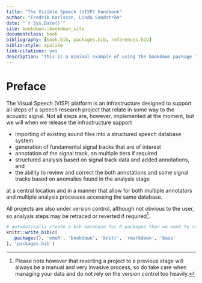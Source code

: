```yaml
--- 
title: "The Visible Speech (VISP) Handbook"
author: "Fredrik Karlsson, Linda Sandström"
date: "`r Sys.Date()`"
site: bookdown::bookdown_site
documentclass: book
bibliography: [book.bib, packages.bib, references.bib]
biblio-style: apalike
link-citations: yes
description: "This is a minimal example of using the bookdown package to write a book. The output format for this example is bookdown::gitbook."
---
```


# Preface {-}

The Visual Speech (VISP) platform is an infrastructure designed to support all steps of a speech research project that relate in some way to the acoustic signal. Not all steps are, however, implemented at the moment, but we will when we release the infrastructure support

* importing of existing sound files into a structured speech database system 
* generation of fundamental signal tracks that are of interest
* annotation of the signal track, on multiple tiers if required
* structured analysis based on signal track data and added annotations, and
* the ability to review and correct the both annotations and some signal tracks based on anomalies found in the analysis stage

at a central location and in a manner that allow for both multiple annotators and multiple analysis processes accessing the same database. 

All projects are also under version control, although not obvious to the user, so analysis steps may be retraced or reverted if required^[Please note however that reverting a project to a previous stage will always be a manual and very invasive process, so do take care when managing your data and do not rely on the version control too heavily.]. 



```r
# automatically create a bib database for R packages thar we want to refer to
knitr::write_bib(c(
  .packages(), 'emuR', 'bookdown', 'knitr', 'rmarkdown', 'base'
), 'packages.bib')
```
